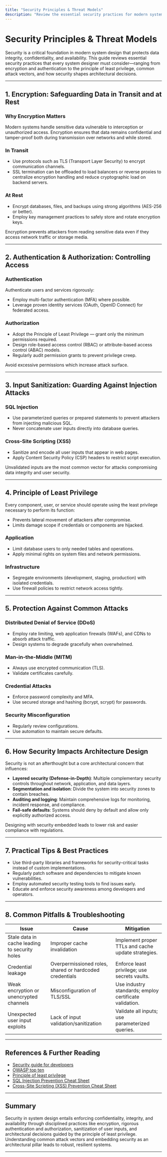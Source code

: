 ```yaml
---
title: "Security Principles & Threat Models"
description: "Review the essential security practices for modern systems—including encryption, authentication, principle of least privilege, safeguarding against common attacks—and how security impacts architecture design."
---
```


# Security Principles & Threat Models

Security is a critical foundation in modern system design that protects data integrity, confidentiality, and availability. This guide reviews essential security practices that every system designer must consider—ranging from encryption and authentication to the principle of least privilege, common attack vectors, and how security shapes architectural decisions.

---

## 1. Encryption: Safeguarding Data in Transit and at Rest

### Why Encryption Matters
Modern systems handle sensitive data vulnerable to interception or unauthorized access. Encryption ensures that data remains confidential and tamper-proof both during transmission over networks and while stored.

### In Transit
- Use protocols such as TLS (Transport Layer Security) to encrypt communication channels.
- SSL termination can be offloaded to load balancers or reverse proxies to centralize encryption handling and reduce cryptographic load on backend servers.

### At Rest
- Encrypt databases, files, and backups using strong algorithms (AES-256 or better).
- Employ key management practices to safely store and rotate encryption keys.

<Tip>
Encryption prevents attackers from reading sensitive data even if they access network traffic or storage media.
</Tip>

---

## 2. Authentication & Authorization: Controlling Access

### Authentication
Authenticate users and services rigorously:
- Employ multi-factor authentication (MFA) where possible.
- Leverage proven identity services (OAuth, OpenID Connect) for federated access.

### Authorization
- Adopt the Principle of Least Privilege — grant only the minimum permissions required.
- Design role-based access control (RBAC) or attribute-based access control (ABAC) models.
- Regularly audit permission grants to prevent privilege creep.

<Note>
Avoid excessive permissions which increase attack surface.
</Note>

---

## 3. Input Sanitization: Guarding Against Injection Attacks

### SQL Injection
- Use parameterized queries or prepared statements to prevent attackers from injecting malicious SQL.
- Never concatenate user inputs directly into database queries.

### Cross-Site Scripting (XSS)
- Sanitize and encode all user inputs that appear in web pages.
- Apply Content Security Policy (CSP) headers to restrict script execution.

<Warning>
Unvalidated inputs are the most common vector for attacks compromising data integrity and user security.
</Warning>

---

## 4. Principle of Least Privilege

Every component, user, or service should operate using the least privilege necessary to perform its function:
- Prevents lateral movement of attackers after compromise.
- Limits damage scope if credentials or components are hijacked.

### Application
- Limit database users to only needed tables and operations.
- Apply minimal rights on system files and network permissions.

### Infrastructure
- Segregate environments (development, staging, production) with isolated credentials.
- Use firewall policies to restrict network access tightly.

---

## 5. Protection Against Common Attacks

### Distributed Denial of Service (DDoS)
- Employ rate limiting, web application firewalls (WAFs), and CDNs to absorb attack traffic.
- Design systems to degrade gracefully when overwhelmed.

### Man-in-the-Middle (MITM)
- Always use encrypted communication (TLS).
- Validate certificates carefully.

### Credential Attacks
- Enforce password complexity and MFA.
- Use secured storage and hashing (bcrypt, scrypt) for passwords.

### Security Misconfiguration
- Regularly review configurations.
- Use automation to maintain secure defaults.

---

## 6. How Security Impacts Architecture Design

Security is not an afterthought but a core architectural concern that influences:

- **Layered security (Defense-in-Depth)**: Multiple complementary security controls throughout network, application, and data layers.
- **Segmentation and isolation**: Divide the system into security zones to contain breaches.
- **Auditing and logging**: Maintain comprehensive logs for monitoring, incident response, and compliance.
- **Fail-safe defaults**: Systems should deny by default and allow only explicitly authorized access.

<Tip>
Designing with security embedded leads to lower risk and easier compliance with regulations.
</Tip>

---

## 7. Practical Tips & Best Practices

- Use third-party libraries and frameworks for security-critical tasks instead of custom implementations.
- Regularly patch software and dependencies to mitigate known vulnerabilities.
- Employ automated security testing tools to find issues early.
- Educate and enforce security awareness among developers and operators.

---

## 8. Common Pitfalls & Troubleshooting

| Issue                       | Cause                                     | Mitigation                                           |
|----------------------------|-------------------------------------------|-----------------------------------------------------|
| Stale data in cache leading to security holes | Improper cache invalidation | Implement proper TTLs and cache update strategies. |
| Credential leakage | Overpermissioned roles, shared or hardcoded credentials | Enforce least privilege; use secrets vaults. |
| Weak encryption or unencrypted channels | Misconfiguration of TLS/SSL | Use industry standards; employ certificate validation. |
| Unexpected user input exploits | Lack of input validation/sanitization | Validate all inputs; use parameterized queries. |

---

## References & Further Reading

- [Security guide for developers](https://github.com/FallibleInc/security-guide-for-developers)
- [OWASP top ten](https://www.owasp.org/index.php/OWASP_Top_Ten_Cheat_Sheet)
- [Principle of least privilege](https://en.wikipedia.org/wiki/Principle_of_least_privilege)
- [SQL Injection Prevention Cheat Sheet](https://cheatsheetseries.owasp.org/cheatsheets/SQL_Injection_Prevention_Cheat_Sheet.html)
- [Cross-Site Scripting (XSS) Prevention Cheat Sheet](https://cheatsheetseries.owasp.org/cheatsheets/Cross_Site_Scripting_Prevention_Cheat_Sheet.html)

---

## Summary

Security in system design entails enforcing confidentiality, integrity, and availability through disciplined practices like encryption, rigorous authentication and authorization, sanitization of user inputs, and architectural decisions guided by the principle of least privilege. Understanding common attack vectors and embedding security as an architectural pillar leads to robust, resilient systems.

---